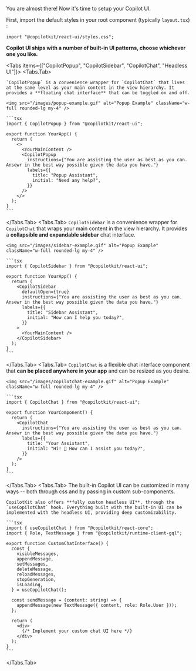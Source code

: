 

You are almost there!
Now it's time to setup your Copilot UI.


First, import the default styles in your root component (typically `layout.tsx`) :

```tsx filename="layout.tsx"
import "@copilotkit/react-ui/styles.css";
```

**Copilot UI ships with a number of built-in UI patterns, choose whichever one you like.**

<Tabs items={["CopilotPopup", "CopilotSidebar", "CopilotChat", "Headless UI"]}>
  <Tabs.Tab>

    `CopilotPopup` is a convenience wrapper for `CopilotChat` that lives at the same level as your main content in the view hierarchy. It provides a **floating chat interface** that can be toggled on and off.

    <img src="/images/popup-example.gif" alt="Popup Example" className="w-full rounded-lg my-4" />

    ```tsx
    import { CopilotPopup } from "@copilotkit/react-ui";

    export function YourApp() {
      return (
        <>
          <YourMainContent />
          <CopilotPopup
            instructions={"You are assisting the user as best as you can. Ansewr in the best way possible given the data you have."}
            labels={{
              title: "Popup Assistant",
              initial: "Need any help?",
            }}
          />
        </>
      );
    }
    ```

  </Tabs.Tab>
  <Tabs.Tab>
    `CopilotSidebar` is a convenience wrapper for `CopilotChat` that wraps your main content in the view hierarchy. It provides a **collapsible and expandable sidebar** chat interface.

    <img src="/images/sidebar-example.gif" alt="Popup Example" className="w-full rounded-lg my-4" />

    ```tsx
    import { CopilotSidebar } from "@copilotkit/react-ui";

    export function YourApp() {
      return (
        <CopilotSidebar
          defaultOpen={true}
          instructions={"You are assisting the user as best as you can. Ansewr in the best way possible given the data you have."}
          labels={{
            title: "Sidebar Assistant",
            initial: "How can I help you today?",
          }}
        >
          <YourMainContent />
        </CopilotSidebar>
      );
    }
    ```



  </Tabs.Tab>
  <Tabs.Tab>
    `CopilotChat` is a flexible chat interface component that **can be placed anywhere in your app** and can be resized as you desire.


    <img src="/images/copilotchat-example.gif" alt="Popup Example" className="w-full rounded-lg my-4" />

    ```tsx
    import { CopilotChat } from "@copilotkit/react-ui";

    export function YourComponent() {
      return (
        <CopilotChat
          instructions={"You are assisting the user as best as you can. Ansewr in the best way possible given the data you have."}
          labels={{
            title: "Your Assistant",
            initial: "Hi! 👋 How can I assist you today?",
          }}
        />
      );
    }
    ```

  </Tabs.Tab>
  <Tabs.Tab>
    The built-in Copilot UI can be customized in many ways -- both through css and by passing in custom sub-components.
    
    CopilotKit also offers **fully custom headless UI**, through the `useCopilotChat` hook. Everything built with the built-in UI can be implemented with the headless UI, providing deep customizability.

    ```tsx
    import { useCopilotChat } from "@copilotkit/react-core";
    import { Role, TextMessage } from "@copilotkit/runtime-client-gql";

    export function CustomChatInterface() {
      const {
        visibleMessages,
        appendMessage,
        setMessages,
        deleteMessage,
        reloadMessages,
        stopGeneration,
        isLoading,
      } = useCopilotChat();

      const sendMessage = (content: string) => {
        appendMessage(new TextMessage({ content, role: Role.User }));
      };

      return (
        <div>
          {/* Implement your custom chat UI here */}
        </div>
      );
    }
    ```

  </Tabs.Tab>
</Tabs>

